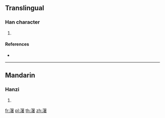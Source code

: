 {{character info/new}}
==Translingual==

===Han character===
{{Han char|rn=85|rad=水|as=12|sn=15|four=|canj=EAJA}}

# {{defn|Han|sort=水12}}

====References====
* {{Han ref|kx=0655.201|dkj=18473|hdz=31755.070|uh=6FD0|ud=28624}}

----

==Mandarin==

===Hanzi===
{{cmn-hanzi|pin=[[mí]] ([[mi2]]), [[nǐ]] ([[ni3]]), [[zhǔ]] ([[zhu3]])|wg=mi<sup>2</sup>, ni<sup>3</sup>, chu<sup>3</sup>}}

# {{defn|lang=cmn|sort=水12}}

[[fr:濐]]
[[pl:濐]]
[[th:濐]]
[[zh:濐]]